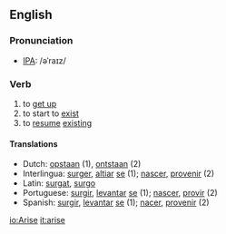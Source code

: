 ==English==
===Pronunciation===
*[[Wiktionary:Pronunciation_key|IPA]]: /əˈraɪz/

===Verb===
{{irregverb|'''to arise'''|'''[[arises]]'''|'''[[arose]]'''|'''[[arisen]]'''|'''[[arising]]'''}}
# to [[get up]]
# to start to [[exist]]
# to [[resume]] [[exist]]ing

====Translations====
*Dutch: [[opstaan]] (1), [[ontstaan]] (2)
*Interlingua: [[surger]], [[altiar]] [[se]] (1); [[nascer]], [[provenir]] (2)
*Latin: [[surgat]], [[surgo]]
*Portuguese: [[surgir]], [[levantar]] [[se]] (1); [[nascer]], [[provir]] (2)
*Spanish: [[surgir]], [[levantar]] [[se]] (1); [[nacer]], [[provenir]] (2)

[[io:Arise]]
[[it:arise]]